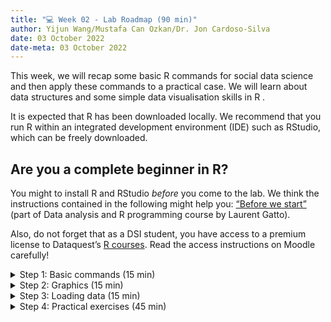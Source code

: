```yaml
---
title: "💻 Week 02 - Lab Roadmap (90 min)"
author: Yijun Wang/Mustafa Can Ozkan/Dr. Jon Cardoso-Silva
date: 03 October 2022
date-meta: 03 October 2022
---
```


This week, we will recap some basic R commands for social data science and then apply these commands to a practical case. We will learn about data structures and some simple data visualisation skills in R .    

It is expected that R has been downloaded locally. We recommend that you run R within an integrated development environment (IDE) such as RStudio, which can be freely downloaded. 


:::{.callout-tip collapse="true"}
## Are you a complete beginner in R?

You might to install R and RStudio _before_ you come to the lab. We think the instructions contained in the following might help you: ["Before we start"](https://lgatto.github.io/2017_11_09_Rcourse_Jena/before-we-start.html) (part of Data analysis and R programming course by Laurent Gatto).

Also, do not forget that as a DSI student, you have access to a premium license to Dataquest's [R courses](https://moodle.lse.ac.uk/mod/page/view.php?id=1117178). Read the access instructions on Moodle carefully! 

:::


<details><summary>Step 1: Basic commands (15 min)</summary>

## Step 1: Basic commands

We will follow the instructions below step by step together while answering whatever questions you might encounter along the way.

1.  Open R or RStudio. You can either run the folllowing commands in a R script or in the console window.
2.  Create a vetor of numbers with the function `c()` and 
name it x. When we type x, it gives us back the vector:

    ```r
    > x <- c(1, 3, 2, 5)
    > x
    [1] 1 3 2 5
    ```

    Note that the `>` is not part of the command; rather, it is printed by R to indicate that it is ready for another command to be entered. We can also save things using `=` rather than `<-`:

    ```r
    > x = c(1, 3, 2, 5)
    ```

3.  Check the length of vector `x` using the `length()` function:

    ```r
    > length(x)
    [1] 4
    ```

4.  Create a matrix of numbers with the function `matrix()` and name it `y`. When we type `y`, it gives us back the matrix:

    ```r
    > y <- matrix(data = c(1:16), nrow = 4, ncol = 4)
    > y
         [,1] [,2] [,3] [,4]
    [1,]    1    5    9   13
    [2,]    2    6   10   14
    [3,]    3    7   11   15
    [4,]    4    8   12   16
    ```

    If you want to learn about the meaning of some arguments like `nrow` or `ncol`:

    ```r
    > ?matrix
    ```

5. Select one element in the matrix `y`:

    ```r
    > y[2,3]
    [1] 10
    ```

     The first number after the open-bracket symbol `[` always refers to the row, and the second number always refers to the column

6. Select multiple rows and column at a time in the matrix `y`:

    ```r
    > y[c(1, 3), c(2, 4)]
         [,1] [,2]
    [1,]    5   13
    [2,]    7   15
    > y[1:3, 2:4]
         [,1] [,2] [,3]
    [1,]    5    9   13
    [2,]    6   10   14
    [3,]    7   11   15
    > y[1:2, ]
         [,1] [,2] [,3] [,4]
    [1,]    1    5    9   13
    [2,]    2    6   10   14
    > y[-c(1, 3), ]
         [,1] [,2] [,3] [,4]
    [1,]    2    6   10   14
    [2,]    4    8   12   16
    ```

   No index for the columns or the rows indicates that R should include all columns or all rows, respectively. The use of a negative sign `-` in the index tells R to keep all rows or columns except those indicated in the index.

7. Check the number of rows and columns in a matrix:

    ```r
    > dim(y)
    [1] 4 4
    ```

8. Generate a vector of random normal variables:

    ```r
    > set.seed(1303)
    > x <- rnorm(50)
    > y <- x + rnorm(50, mean = 50, sd = .1)
    > cor(x, y)
    [1] 0.9942128
    ```

    By default, `rnorm()` creates standard normal random variables with a mean of 0 and a standard deviation of 1. However, the mean and standard deviation can be altered as illustrated above.
    
    Each time we call the function `rnorm()`, we will get a different answer. However, sometimes we want our code to reproduce the exact same set of random numbers; we can use the `set.seed()` function to do this. We use `set.seed()` throughout the labs whenever we perform calculations involving random quantities. 

9. Let's check some descriptive statistics of these vectors:

    ```r
    > mean(y)
    [1] 50.18446
    > var(y)
    [1] 0.8002002
    > sqrt ( var (y))
    [1] 0.8945391
    > sd(y)
    [1] 0.8945391
    > cor (x, y)
    [1] 0.9942128
    ```

    The `mean()` and `var()` functions can be used to compute the mean and variance of a vector of numbers. Applying `sqrt()` to the output of `var()` will give the standard deviation. Or we can simply use the `sd()` function. The `cor()` function is to compute the correlation between vector `x` and `y`.

</details>

<details><summary>Step 2: Graphics (15 min)</summary>

## Step 2: Graphics

We will plot and save plots in R.

1. Produce a scatterplot between two vectors of numbers using the function `plot()`:
    
    ```r
    > set.seed(1303)
    > x <- rnorm(100)
    > y <- rnorm(100)
    > plot(x,y)
    > plot(x, y, xlab = " this is the x- axis ",
           ylab = " this is the y- axis ",
           main = " Plot of X vs Y")
    ```
    By default, the output plot will show in Plots window in the lower right cornor.

2. Save the scatterplot in a pdf or a jpeg file:

    ```r
    > pdf("Figure.pdf")
    > plot(x, y, col = "green")
    > dev.off()
    null device
            1    
    ```

    To create a jpeg, we use the function `jpeg()` instaed of `pdf()`. The function `dev.off()` indicates to R that we are done creating the plot.

3. Produce a contour plot (like a topographical map) to represent 3-Dimentional data using the function `contour()`:

    ```r
    > x <- seq(1, 10)
    > y <- x
    > f <- outer(x, y, function (x, y) cos(y) / (1 + x^2))
    > contour(x, y, f)
    > contour(x, y, f, nlevels = 45, add = T)
    > fa <- (f - t(f)) / 2
    > contour(x, y, fa, nlevels = 15)
    ```
  
    The `image()` function works the same way as `contour()`. Explore it if you are interested.


4. Using `ggplot2` package for graphic:
   
    In R, the data is stored in a structure called `dataframe`. Dataframe can be seen as a 2-dimensional table consisting of rows and columns and their values. These values might be in different types such as `numeric`, `character` or `logical`. However, each column should have the exactly same data type.

    We can use the open-source data visualization package - ggplot2 to construct aesthetic mappings based on our data.

    - Since `tidyverse` library includes ggplot2, if you install `tidyverse` you will have access to ggplot2; installation can be done;

    ```r
    > install.packages("tidyverse")
    ```

    - Alternatively, `ggplot2` package can be installed

    ```r
    > install.packages("ggplot2")
    ```

    After the installation  is completed, it should be called in R environment:

    ```r
    > library(ggplot2)
    ```

    There are some ready datasets to play with in the package `ggplot2`. Let's explore and plot a dataset called `diamonds` showing the prices and some features of over 50000 diamonds. You can explore the meanings of the variables with `?diamonds` command.
    
    
    Please type:

     ```r
    > View(diamonds)
    ```
    the `View()` function can be used to view it in a spreadsheet-like window.

    we can plot this dataset with desired variables. 

    ```r
     > ggplot(diamonds[0:50,], aes(x=carat, y=price)) +
    geom_point() + 
    geom_text(label=diamonds[0:50,]$cut)

    ```
    x and y in `aes` shows the axis which are the carat and the price info each diamond.  `diamonds` is the dataframe used in the plot and We used only the first 50 lines for clear visualisation. `geom_point` defines the shape of data to be plot and `geom_text` adds the labels. With `$` sign, you can access a column in your dataset.  

    We can also plot a histogram showing `price`

    ```r
     > ggplot(diamonds,aes(x=price)) + geom_histogram(binwidth=100)
    ```

    This time all dataset is used for the visualisation.. For more detailed information and some examples  you can use `?ggplot` and `?aes` 

:::{.callout-tip collapse="true"}
## Further Study - Heatmap Example

Creating a heatmap with `ggplot2` package:

This time we will create a dummy dataframe with country names, a time period and random GDP for each country.

```r
countries <- c("Canada", "France","Greece","Libya","Malta")
years <- c(2012:2021)
```

Let's gather them together and see what our dataframe looks like:

```r
data <- expand.grid(Country=countries, Year=years)
data
```
`expand.grid` creates a dataframe from all combinations of the supplied vectors.


to create random GPD for each country and for each year, and to add these values into our dataframe as GDP column::

```r
gdps  <- runif(50, min=20000, max=500000)
data$GDP = gdps
```
`runif` generates a certain number of random values between min and maximum values with a uniform distribution. Since we have 5 countries and 10 year, we generated 50 random GPD value.
    
To check the data and type of the variable `data`:

```r
View(data)
class(data)
```

We can plot now a very basic heatmap

```r
ggplot(data, aes(Year, Country, fill= GDP)) + geom_tile()
```
To create a heatmap, our dataframe should look like a tabular dataset with three columns.
`aes` defines X,Y axis and the values filling these pairs in the heatmap. geom_tile creates a heatmap with rectangulars with different options. For detailed information `?geom_tile` 


:::



</details>



<details><summary> Step 3: Loading data (15 min)</summary>
## Step 3: Loading data

Now, we will learn how to import a data set into R and explore the data set. For this lab session, we will use a ready-to-use dataset `AUTO` in the book "Introduction to Statistical Learning, with Applications in R". With the package `ISLR2`, we can use all the datasets in the book. 

1. First, we need to install `ISLR2` into our R environment for future use.

    ```r
    > install.packages("ISLR2")
    ```
2. To use `ISLR2` package and the datasets in our analyses, we need to call it in each R session with;

    ```r
    > library(ISLR2)
    ```
    That's it! We now can use all datasets by calling them by their names. The package includes numerous [datasets](https://cran.r-project.org/web/packages/ISLR2/ISLR2.pdf) and you can explore them with R. 

3.  `AUTO` dataset is ready to be used in the analyse. You can explore the dataset by using:


    ```r
    > View(Auto)
    > head(Auto)
    ```
    
    The `head()` function can also be used to view the first few rows of the data

3.  You may want to save this dataset on a local computer, which is useful for your future analyses while doing some changes on it. 
    To save a dataset as a csv file:

    ```r
    > write.csv(DataFrameName, file="Path to save the DataFrame//File Name.csv", row.names = FALSE)

    ```
    The option `row.names = FALSE`  deletes the row names when you are saving the dataset. In this case, it will remove basic incremental indexes such as 1,2,... from the data. A detailed explanation of `write.csv` and its options could be found by typing  ?write.csv

    :::{.callout-tip}
    ## Example
    You need to include the path where you would like to save the dataset on your computer. For example, if you work in a folder called `Test` in your desktop in a Windows machine. The code:

    ```r
    > write.csv(Auto, "C:Users//LSE//Desktop//Test//autodataset.csv", row.names = FALSE )
    ``` 
    :::


4. To use the dataset in the future, you need to load it into a dataframe by importing the csv file.

    We will load this dataset in a dataframe called `Auto`. Dataframe name is changable, however we would like to use words understandable and readable.


    ```r
    > Auto <- read.csv("C://Users//LSE//Desktop//Test//autodataset.csv", na.strings = "?")
    ```

    Using the option `na.strings` tells R that any time it sees a particular character or set of characters (such as a question mark), it should be treated as a missing element of the data matrix.

    You can check the dataset:

    ```r
    > View(Auto)
    > head(Auto)
    ```

5. Deal with the missing data by removing rows with missing observations:

    ```r
    > Auto <- na.omit(Auto)
    > dim(Auto)
    [1] 392 9
    ```

    The function `dim()` is to check the size of the data frame.

6. Produce a numerical summary of each variable in the particular data frame:

    ```r
    > summary(Auto)
    ```    

</details>

<details><summary> Step 4: Practical exercises (45 min)</summary>
## Step 4: Practical exercises (in pairs)

So far, we have learnt some basic commands in R. In this practical case, we will continues with the data set Auto studied in Step 3. Make sure that the missing values have been removed from the data.

Six questions are listed below. You are required to try to answer these questions in pair using R commands. We will go over the solutions once everyone has finished these questions.

🎯 **Questions** 

1. Which of the predictors are quantitative, and which are qualitative?

2. What is the range of each quantitative predictor? (hint: You can answer this using the `range()` function)
    
3. What is the mean and standard deviation of each quantitative predictor?

4. Now remove the 10th through 85th observations. What is the range, mean, and standard deviation of each predictor in the subset of the data that remains? 

5. Using the full data set, investigate the predictors graphically, using scatterplots or other tools of your choice. Create some plots highlighting the relationships among the predictors. Comment on your findings.

6. Suppose that we wish to predict gas mileage (`mpg`) on the basis of the other variables. Do your plots suggest that any of the other variables might be useful in predicting `mpg`? Justify your answer.

</details>



